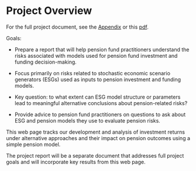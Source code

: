 # Project Overview {.unnumbered}

For the full project document, see the [Appendix](project_doc.qmd#Project%20document) or this [pdf](https://drive.google.com/file/d/1iAtAQtC2Yn1l8U4jAOOuDGeIAET0K8_g/view?usp=sharing).

Goals:

-   Prepare a report that will help pension fund practitioners understand the risks associated with models used for pension fund investment and funding decision-making.

-   Focus primarily on risks related to stochastic economic scenario generators (ESGs) used as inputs to pension investment and funding models.

-   Key question: to what extent can ESG model structure or parameters lead to meaningful alternative conclusions about pension-related risks?

-   Provide advice to pension fund practitioners on questions to ask about ESG and pension models they use to evaluate pension risks.\


This web page tracks our development and analysis of investment returns under alternative approaches and their impact on pension outcomes using a simple pension model.

The project report will be a separate document that addresses full project goals and will incorporate key results from this web page.
